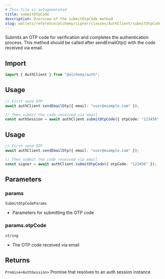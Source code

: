 ```yaml
---
# This file is autogenerated
title: submitOtpCode
description: Overview of the submitOtpCode method
slug: wallets/reference/alchemy/signer/classes/AuthClient/submitOtpCode
---
```


Submits an OTP code for verification and completes the authentication process.
This method should be called after sendEmailOtp() with the code received via email.

## Import

```ts
import { AuthClient } from "@alchemy/auth";
```

## Usage

```ts
// First send OTP
await authClient.sendEmailOtp({ email: "user@example.com" });

// Then submit the code received via email
const authSession = await authClient.submitOtpCode({ otpCode: "123456" });
```

## Usage

```ts
// First send OTP
await authClient.sendEmailOtp({ email: "user@example.com" });

// Then submit the code received via email
const signer = await authClient.submitOtpCode({ otpCode: "123456" });
```

## Parameters

### params

`SubmitOtpCodeParams`

- Parameters for submitting the OTP code

### params.otpCode

`string`

- The OTP code received via email

## Returns

`Promise<AuthSession>`
Promise that resolves to an auth session instance
